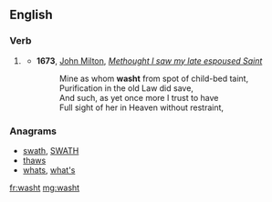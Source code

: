 ==English==

===Verb===
{{head|en|verb form}}

# {{lb|en|obsolete}} {{en-past of|wash}}
#* '''1673''', [[w:John Milton|John Milton]], ''[[s:Methought I saw my late espoused Saint|Methought I saw my late espoused Saint]]''
#*: Mine as whom '''washt''' from spot of child-bed taint,
#*: Purification in the old Law did save,
#*: And such, as yet once more I trust to have
#*: Full sight of her in Heaven without restraint,

===Anagrams===
* [[swath#English|swath]], [[SWATH#English|SWATH]]
* [[thaws#English|thaws]]
* [[whats#English|whats]], [[what's#English|what's]]

[[fr:washt]]
[[mg:washt]]